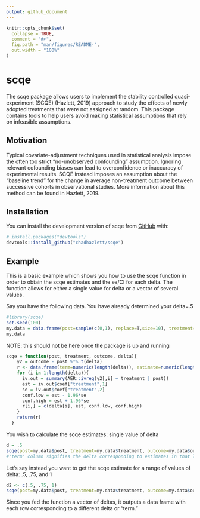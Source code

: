 ```yaml
---
output: github_document
---
```


<!-- README.md is generated from README.Rmd. Please edit that file -->

```r
knitr::opts_chunk$set(
  collapse = TRUE,
  comment = "#>",
  fig.path = "man/figures/README-",
  out.width = "100%"
)
```
# scqe

<!-- badges: start -->
<!-- badges: end -->

The scqe package allows users to implement the stability controlled quasi-experiment (SCQE) (Hazlett, 2019) approach to study the effects of newly adopted treatments that were not assigned at random. This package contains tools to help users avoid making statistical assumptions that rely on infeasible assumptions.

## Motivation
Typical covariate-adjustment techniques used in statistical analysis impose the often too strict "no-unobserved confounding" assumption. Ignoring relevant cofounding biases can lead to overconfidence or inaccuracy of experimental results. SCQE instead imposes an assumption about the "baseline trend" for the change in average non-treatment outcome between successive cohorts in observational studies. More information about this method can be found in Hazlett, 2019.

## Installation


You can install the development version of scqe from [GitHub](https://github.com/) with:

``` r
# install.packages("devtools")
devtools::install_github("chadhazlett/scqe")
```
## Example
This is a basic example which shows you how to use the scqe function in order to obtain the scqe estimates and the se/CI for each delta.
The function allows for either a single value for delta or a vector of several values.

Say you have the following data. You have already determined your delta=.5
```r
#library(scqe)
set.seed(100)
my.data = data.frame(post=sample(c(0,1), replace=T,size=10), treatment=sample(c(0,1), replace=T,size=10), outcome=runif(10))
my.data
```

NOTE: this should not be here once the package is up and running

```r
scqe = function(post, treatment, outcome, delta){
    y2 = outcome - post %*% t(delta)
    r <- data.frame(term=numeric(length(delta)), estimate=numeric(length(delta)), conf.low=numeric(length(delta)),conf.high=numeric(length(delta)))
    for (i in 1:length(delta)){
      iv.out = summary(AER::ivreg(y2[,i] ~ treatment | post))
      est = iv.out$coef["treatment",1]
      se = iv.out$coef["treatment",2]
      conf.low = est - 1.96*se
      conf.high = est + 1.96*se
      r[i,] = c(delta[i], est, conf.low, conf.high)
    }
    return(r)
  }
```


You wish to calculate the scqe estimates: single value of delta
```r
d = .5
scqe(post=my.data$post, treatment=my.data$treatment, outcome=my.data$outcome, delta=d)
#"term" column signifies the delta corresponding to estimates in that line of the df
```

Let's say instead you want to get the scqe estimate for a range of values of delta: .5, .75, and 1
```r
d2 <- c(.5, .75, 1)
scqe(post=my.data$post, treatment=my.data$treatment, outcome=my.data$outcome, delta=d2)
```
Since you fed the function a vector of deltas, it outputs a data frame with each row corresponding to a different delta or "term."




